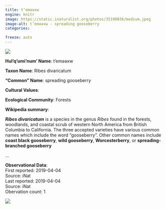 ```yaml
---
title: t’eməәxw
engine: knitr
image: https://static.inaturalist.org/photos/35190836/medium.jpeg
image-alt: t’eməәxw - spreading gooseberry
categories:

freeze: auto
---
```

![](https://static.inaturalist.org/photos/35190836/medium.jpeg){fig-alt="t’eməәxw - spreading gooseberry"}

**Hul'q'umi'num' Name**: t’eməәxw



**Taxon Name**: Ribes divaricatum

**"Common" Name**: spreading gooseberry

**Cultural Values**:  

::: {layout-nrow=1 style="width:60%"}

:::

**Ecological Community**: Forests

**Wikipedia summary**:  
<p class="mw-empty-elt">
</p>

<p><i><b>Ribes divaricatum</b></i> is a species in the genus <i>Ribes</i> found in the forests, woodlands, and coastal scrub of western North America from British Columbia to California. The three accepted varieties have various common names which include the word "gooseberry". Other common names include <b>coast black gooseberry</b>, <b>wild gooseberry</b>, <b>Worcesterberry</b>, or <b>spreading-branched gooseberry</b></p>...

**Observational Data**:   
First reported: 2019-04-04  
Source: iNat  
Last reported: 2019-04-04  
Source: iNat  
Obervation count: 1

![](community_dist.png)
